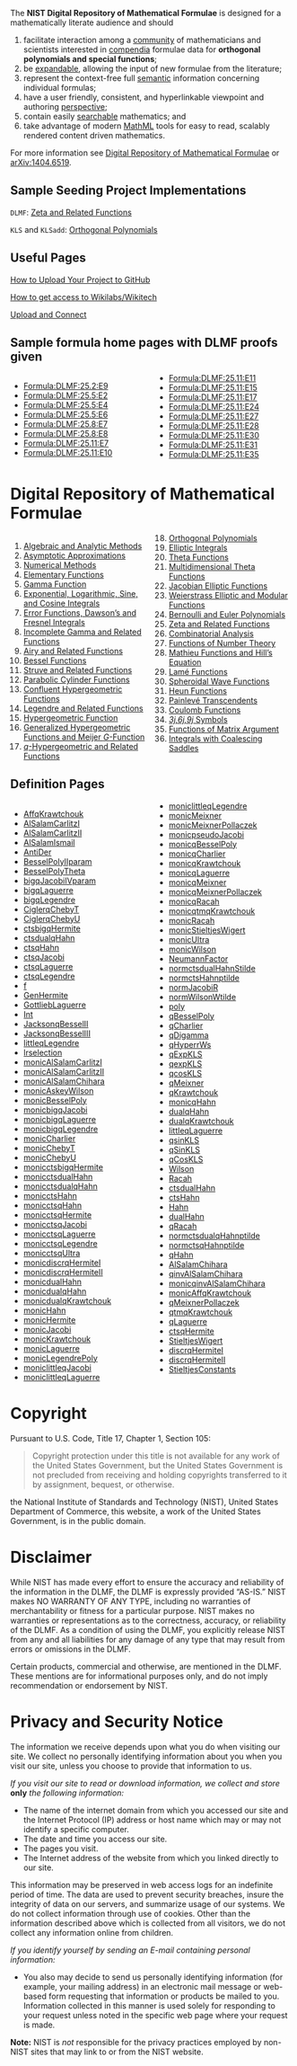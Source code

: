 The '''NIST Digital Repository of Mathematical Formulae''' is designed for             
a mathematically literate audience and should 

# facilitate interaction among a [[community]] of mathematicians and scientists interested in [[wikipedia:compendia|compendia]] formulae data for '''orthogonal polynomials and special functions'''; 
# be [[expandable]], allowing the input of new formulae from the literature; 
# represent the context-free full [[semantic]] information concerning individual formulas; 
# have a user friendly, consistent, and hyperlinkable viewpoint and authoring [[perspective]]; 
# contain easily [[Special:MathSearch|searchable]] mathematics; and 
# take advantage of modern [[MathML]] tools for easy to read, scalably rendered content driven mathematics. 

For more information see [http://link.springer.com/chapter/10.1007%2F978-3-319-08434-3_30 Digital Repository of Mathematical Formulae] or [http://arxiv.org/abs/1404.6519 arXiv:1404.6519].

== Sample Seeding Project Implementations ==

<tt>DLMF</tt>:  [[Zeta and Related Functions]] 
 
<tt>KLS</tt> and <tt>KLSadd</tt>: [[Orthogonal Polynomials]]

== Useful Pages ==

[[GitHub|How to Upload Your Project to GitHub]]

[[Wikilabs|How to get access to Wikilabs/Wikitech]]

[https://github.com/DRMF/DRMF/blob/master/doc/upload_and_connect.MD Upload and Connect]

== Sample formula home pages with DLMF proofs given ==

<div style="-moz-column-count:2; column-count:2;">
* [[Formula:DLMF:25.2:E9]]
* [[Formula:DLMF:25.5:E2]]
* [[Formula:DLMF:25.5:E4]]
* [[Formula:DLMF:25.5:E6]]
* [[Formula:DLMF:25.8:E7]]
* [[Formula:DLMF:25.8:E8]]
* [[Formula:DLMF:25.11:E7]]
* [[Formula:DLMF:25.11:E10]]
* [[Formula:DLMF:25.11:E11]]
* [[Formula:DLMF:25.11:E15]]
* [[Formula:DLMF:25.11:E17]]
* [[Formula:DLMF:25.11:E24]]
* [[Formula:DLMF:25.11:E27]]
* [[Formula:DLMF:25.11:E28]]
* [[Formula:DLMF:25.11:E30]]
* [[Formula:DLMF:25.11:E31]]
* [[Formula:DLMF:25.11:E35]]
</div>

= Digital Repository of Mathematical Formulae =
<div style="-moz-column-count:2; column-count:2;">
# [[Algebraic and Analytic Methods]]
# [[Asymptotic Approximations]]
# [[Numerical Methods]]
# [[Elementary Functions]]
# [[Gamma Function]]
# [[Exponential, Logarithmic, Sine, and Cosine Integrals]]
# [[Error Functions, Dawson’s and Fresnel Integrals]]
# [[Incomplete Gamma and Related Functions]]
# [[Airy and Related Functions]]
# [[Bessel Functions]]
# [[Struve and Related Functions]]
# [[Parabolic Cylinder Functions]]
# [[Confluent Hypergeometric Functions]]
# [[Legendre and Related Functions]]
# [[Hypergeometric Function]]
# [[Generalized Hypergeometric Functions and Meijer G-Function|Generalized Hypergeometric Functions and Meijer ''G''-Function]]
# [[q-Hypergeometric and Related Functions|''q''-Hypergeometric and Related Functions]]
# [[Orthogonal Polynomials]]
# [[Elliptic Integrals]]
# [[Theta Functions]]
# [[Multidimensional Theta Functions]]
# [[Jacobian Elliptic Functions]]
# [[Weierstrass Elliptic and Modular Functions]]
# [[Bernoulli and Euler Polynomials]]
# [[Zeta and Related Functions]]
# [[Combinatorial Analysis]]
# [[Functions of Number Theory]]
# [[Mathieu Functions and Hill’s Equation]]
# [[Lamé Functions]]
# [[Spheroidal Wave Functions]]
# [[Heun Functions]]
# [[Painlevé Transcendents]]
# [[Coulomb Functions]]
# [[3j,6j,9j Symbols|''3j,6j,9j'' Symbols]]
# [[Functions of Matrix Argument]]
# [[Integrals with Coalescing Saddles]]
</div>

== Definition Pages ==

<div style="-moz-column-count:2; column-count:2;-webkit-column-count:2">
* [[Definition:AffqKrawtchouk|AffqKrawtchouk]]
* [[Definition:AlSalamCarlitzI|AlSalamCarlitzI]]
* [[Definition:AlSalamCarlitzII|AlSalamCarlitzII]]
* [[Definition:AlSalamIsmail|AlSalamIsmail]]
* [[Definition:AntiDer|AntiDer]]
* [[Definition:BesselPolyIIparam|BesselPolyIIparam]]
* [[Definition:BesselPolyTheta|BesselPolyTheta]]
* [[Definition:bigqJacobiIVparam|bigqJacobiIVparam]]
* [[Definition:bigqLaguerre|bigqLaguerre]]
* [[Definition:bigqLegendre|bigqLegendre]]
* [[Definition:CiglerqChebyT|CiglerqChebyT]]
* [[Definition:CiglerqChebyU|CiglerqChebyU]]
* [[Definition:ctsbigqHermite|ctsbigqHermite]]
* [[Definition:ctsdualqHahn|ctsdualqHahn]]
* [[Definition:ctsqHahn|ctsqHahn]]
* [[Definition:ctsqJacobi|ctsqJacobi]]
* [[Definition:ctsqLaguerre|ctsqLaguerre]]
* [[Definition:ctsqLegendre|ctsqLegendre]]
* [[Definition:f|f]]
* [[Definition:GenHermite|GenHermite]]
* [[Definition:GottliebLaguerre|GottliebLaguerre]]
* [[Definition:Int|Int]]
* [[Definition:JacksonqBesselII|JacksonqBesselII]]
* [[Definition:JacksonqBesselIII|JacksonqBesselIII]]
* [[Definition:littleqLegendre|littleqLegendre]]
* [[Definition:lrselection|lrselection]]
* [[Definition:monicAlSalamCarlitzI|monicAlSalamCarlitzI]]
* [[Definition:monicAlSalamCarlitzII|monicAlSalamCarlitzII]]
* [[Definition:monicAlSalamChihara|monicAlSalamChihara]]
* [[Definition:monicAskeyWilson|monicAskeyWilson]]
* [[Definition:monicBesselPoly|monicBesselPoly]]
* [[Definition:monicbigqJacobi|monicbigqJacobi]]
* [[Definition:monicbigqLaguerre|monicbigqLaguerre]]
* [[Definition:monicbigqLegendre|monicbigqLegendre]]
* [[Definition:monicCharlier|monicCharlier]]
* [[Definition:monicChebyT|monicChebyT]]
* [[Definition:monicChebyU|monicChebyU]]
* [[Definition:monicctsbigqHermite|monicctsbigqHermite]]
* [[Definition:monicctsdualHahn|monicctsdualHahn]]
* [[Definition:monicctsdualqHahn|monicctsdualqHahn]]
* [[Definition:monicctsHahn|monicctsHahn]]
* [[Definition:monicctsqHahn|monicctsqHahn]]
* [[Definition:monicctsqHermite|monicctsqHermite]]
* [[Definition:monicctsqJacobi|monicctsqJacobi]]
* [[Definition:monicctsqLaguerre|monicctsqLaguerre]]
* [[Definition:monicctsqLegendre|monicctsqLegendre]]
* [[Definition:monicctsqUltra|monicctsqUltra]]
* [[Definition:monicdiscrqHermiteI|monicdiscrqHermiteI]]
* [[Definition:monicdiscrqHermiteII|monicdiscrqHermiteII]]
* [[Definition:monicdualHahn|monicdualHahn]]
* [[Definition:monicdualqHahn|monicdualqHahn]]
* [[Definition:monicdualqKrawtchouk|monicdualqKrawtchouk]]
* [[Definition:monicHahn|monicHahn]]
* [[Definition:monicHermite|monicHermite]]
* [[Definition:monicJacobi|monicJacobi]]
* [[Definition:monicKrawtchouk|monicKrawtchouk]]
* [[Definition:monicLaguerre|monicLaguerre]]
* [[Definition:monicLegendrePoly|monicLegendrePoly]]
* [[Definition:moniclittleqJacobi|moniclittleqJacobi]]
* [[Definition:moniclittleqLaguerre|moniclittleqLaguerre]]
* [[Definition:moniclittleqLegendre|moniclittleqLegendre]]
* [[Definition:monicMeixner|monicMeixner]]
* [[Definition:monicMeixnerPollaczek|monicMeixnerPollaczek]]
* [[Definition:monicpseudoJacobi|monicpseudoJacobi]]
* [[Definition:monicqBesselPoly|monicqBesselPoly]]
* [[Definition:monicqCharlier|monicqCharlier]]
* [[Definition:monicqKrawtchouk|monicqKrawtchouk]]
* [[Definition:monicqLaguerre|monicqLaguerre]]
* [[Definition:monicqMeixner|monicqMeixner]]
* [[Definition:monicqMeixnerPollaczek|monicqMeixnerPollaczek]]
* [[Definition:monicqRacah|monicqRacah]]
* [[Definition:monicqtmqKrawtchouk|monicqtmqKrawtchouk]]
* [[Definition:monicRacah|monicRacah]]
* [[Definition:monicStieltjesWigert|monicStieltjesWigert]]
* [[Definition:monicUltra|monicUltra]]
* [[Definition:monicWilson|monicWilson]]
* [[Definition:NeumannFactor|NeumannFactor]]
* [[Definition:normctsdualHahnStilde|normctsdualHahnStilde]]
* [[Definition:normctsHahnptilde|normctsHahnptilde]]
* [[Definition:normJacobiR|normJacobiR]]
* [[Definition:normWilsonWtilde|normWilsonWtilde]]
* [[Definition:poly|poly]]
* [[Definition:qBesselPoly|qBesselPoly]]
* [[Definition:qCharlier|qCharlier]]
* [[Definition:qDigamma|qDigamma]]
* [[Definition:qHyperrWs|qHyperrWs]]
* [[Definition:qExpKLS|qExpKLS]]
* [[Definition:qexpKLS|qexpKLS]]
* [[Definition:qcosKLS|qcosKLS]]
* [[Definition:qMeixner|qMeixner]]
* [[Definition:qKrawtchouk|qKrawtchouk]]
* [[Definition:monicqHahn|monicqHahn]]
* [[Definition:dualqHahn|dualqHahn]]
* [[Definition:dualqKrawtchouk|dualqKrawtchouk]]
* [[Definition:littleqLaguerre|littleqLaguerre]]
* [[Definition:qsinKLS|qsinKLS]]
* [[Definition:qSinKLS|qSinKLS]]
* [[Definition:qCosKLS|qCosKLS]]
* [[Definition:Wilson|Wilson]]
* [[Definition:Racah|Racah]]
* [[Definition:ctsdualHahn|ctsdualHahn]]
* [[Definition:ctsHahn|ctsHahn]]
* [[Definition:Hahn|Hahn]]
* [[Definition:dualHahn|dualHahn]]
* [[Definition:qRacah|qRacah]]
* [[Definition:normctsdualqHahnptilde|normctsdualqHahnptilde]]
* [[Definition:normctsqHahnptilde|normctsqHahnptilde]]
* [[Definition:qHahn|qHahn]]
* [[Definition:AlSalamChihara|AlSalamChihara]]
* [[Definition:qinvAlSalamChihara|qinvAlSalamChihara]]
* [[Definition:monicqinvAlSalamChihara|monicqinvAlSalamChihara]]
* [[Definition:monicAffqKrawtchouk|monicAffqKrawtchouk]]
* [[Definition:qMeixnerPollaczek|qMeixnerPollaczek]]
* [[Definition:qtmqKrawtchouk|qtmqKrawtchouk]]
* [[Definition:qLaguerre|qLaguerre]]
* [[Definition:ctsqHermite|ctsqHermite]]
* [[Definition:StieltjesWigert|StieltjesWigert]]
* [[Definition:discrqHermiteI|discrqHermiteI]]
* [[Definition:discrqHermiteII|discrqHermiteII]]
* [[Definition:StieltjesConstants|StieltjesConstants]]
</div>

= Copyright =

Pursuant to U.S. Code, Title 17, Chapter 1, Section 105:
<blockquote>
Copyright protection under this title is not available for any
work of the United States Government, but the United States Government is not
precluded from receiving and holding copyrights transferred to it by assignment,
bequest, or otherwise.
</blockquote>
the National Institute of Standards and Technology (NIST), United States Department
of Commerce, this website, a work of the United States Government, is in the public
domain.

= Disclaimer =

While NIST has made every effort to ensure the accuracy and reliability of the
information in the DLMF, the DLMF is expressly provided “AS-IS.” NIST makes NO WARRANTY
OF ANY TYPE, including no warranties of merchantability or fitness for a particular
purpose. NIST makes no warranties or representations as to the correctness, accuracy,
or reliability of the DLMF. As a condition of using the DLMF, you explicitly release
NIST from any and all liabilities for any damage of any type that may result from
errors or omissions in the DLMF.

Certain products, commercial and otherwise, are mentioned in the DLMF. These mentions
are for informational purposes only, and do not imply recommendation or endorsement by NIST.

= Privacy and Security Notice =

The information we receive depends upon what you do when visiting our site. We collect
no personally identifying information about you when you visit our site, unless you
choose to provide that information to us.

''If you visit our site to read or download information, we collect and store'' '''only'''
''the following information:''

* The name of the internet domain from which you accessed our site and the Internet Protocol (IP) address or host name which may or may not identify a specific computer.
* The date and time you access our site.
* The pages you visit.
* The Internet address of the website from which you linked directly to our site.

This information may be preserved in web access logs for an indefinite period of time.
The data are used to prevent security breaches, insure the integrity of data on our
servers, and summarize usage of our systems. We do not collect information through use
of cookies. Other than the information described above which is collected from all
visitors, we do not collect any information online from children.

''If you identify yourself by sending an E-mail containing personal information:''

* You also may decide to send us personally identifying information (for example, your mailing address) in an electronic mail message or web-based form requesting that information or products be mailed to you. Information collected in this manner is used solely for responding to your request unless noted in the specific web page where your request is made.

'''Note:''' NIST is ''not'' responsible for the privacy practices employed by non-NIST sites that may link to or from the NIST website.
